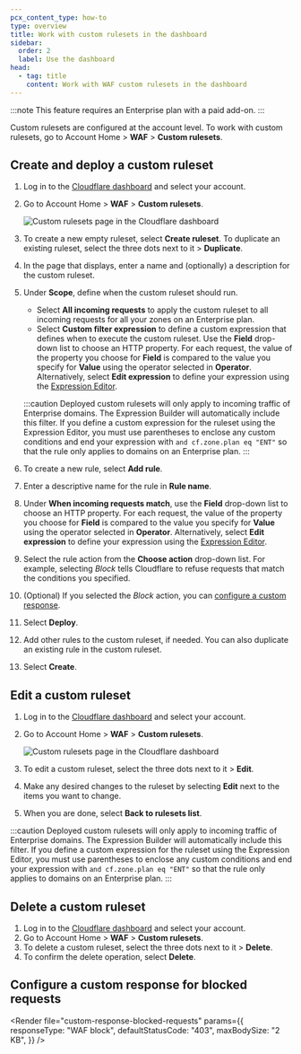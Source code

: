 ```yaml
---
pcx_content_type: how-to
type: overview
title: Work with custom rulesets in the dashboard
sidebar:
  order: 2
  label: Use the dashboard
head:
  - tag: title
    content: Work with WAF custom rulesets in the dashboard
---
```



:::note
This feature requires an Enterprise plan with a paid add-on.
:::

Custom rulesets are configured at the account level. To work with custom rulesets, go to Account Home > **WAF** > **Custom rulesets**.

## Create and deploy a custom ruleset

1. Log in to the [Cloudflare dashboard](https://dash.cloudflare.com/) and select your account.

2. Go to Account Home > **WAF** > **Custom rulesets**.

   ![Custom rulesets page in the Cloudflare dashboard](~/assets/images/waf/account/custom-rulesets-dashboard.png)

3. To create a new empty ruleset, select **Create ruleset**. To duplicate an existing ruleset, select the three dots next to it > **Duplicate**.

4. In the page that displays, enter a name and (optionally) a description for the custom ruleset.

5. Under **Scope**, define when the custom ruleset should run.

   - Select **All incoming requests** to apply the custom ruleset to all incoming requests for all your zones on an Enterprise plan.
   - Select **Custom filter expression** to define a custom expression that defines when to execute the custom ruleset. Use the **Field** drop-down list to choose an HTTP property. For each request, the value of the property you choose for **Field** is compared to the value you specify for **Value** using the operator selected in **Operator**. Alternatively, select **Edit expression** to define your expression using the [Expression Editor](/ruleset-engine/rules-language/expressions/edit-expressions/#expression-editor).

   :::caution
   Deployed custom rulesets will only apply to incoming traffic of Enterprise domains. The Expression Builder will automatically include this filter. If you define a custom expression for the ruleset using the Expression Editor, you must use parentheses to enclose any custom conditions and end your expression with `and cf.zone.plan eq "ENT"` so that the rule only applies to domains on an Enterprise plan.
   :::

6. To create a new rule, select **Add rule**.

7. Enter a descriptive name for the rule in **Rule name**.

8. Under **When incoming requests match**, use the **Field** drop-down list to choose an HTTP property. For each request, the value of the property you choose for **Field** is compared to the value you specify for **Value** using the operator selected in **Operator**. Alternatively, select **Edit expression** to define your expression using the [Expression Editor](/ruleset-engine/rules-language/expressions/edit-expressions/#expression-editor).

9. Select the rule action from the **Choose action** drop-down list. For example, selecting _Block_ tells Cloudflare to refuse requests that match the conditions you specified.

10. (Optional) If you selected the _Block_ action, you can [configure a custom response](#configure-a-custom-response-for-blocked-requests).

11. Select **Deploy**.

12. Add other rules to the custom ruleset, if needed. You can also duplicate an existing rule in the custom ruleset.

13. Select **Create**.

## Edit a custom ruleset

1. Log in to the [Cloudflare dashboard](https://dash.cloudflare.com/) and select your account.

2. Go to Account Home > **WAF** > **Custom rulesets**.

   ![Custom rulesets page in the Cloudflare dashboard](~/assets/images/waf/account/custom-rulesets-dashboard.png)

3. To edit a custom ruleset, select the three dots next to it > **Edit**.

4. Make any desired changes to the ruleset by selecting **Edit** next to the items you want to change.

5. When you are done, select **Back to rulesets list**.

:::caution
Deployed custom rulesets will only apply to incoming traffic of Enterprise domains. The Expression Builder will automatically include this filter. If you define a custom expression for the ruleset using the Expression Editor, you must use parentheses to enclose any custom conditions and end your expression with `and cf.zone.plan eq "ENT"` so that the rule only applies to domains on an Enterprise plan.
:::

## Delete a custom ruleset

1. Log in to the [Cloudflare dashboard](https://dash.cloudflare.com/) and select your account.
2. Go to Account Home > **WAF** > **Custom rulesets**.
3. To delete a custom ruleset, select the three dots next to it > **Delete**.
4. To confirm the delete operation, select **Delete**.

## Configure a custom response for blocked requests

<Render
	file="custom-response-blocked-requests"
	params={{
		responseType: "WAF block",
		defaultStatusCode: "403",
		maxBodySize: "2 KB",
	}}
/>
